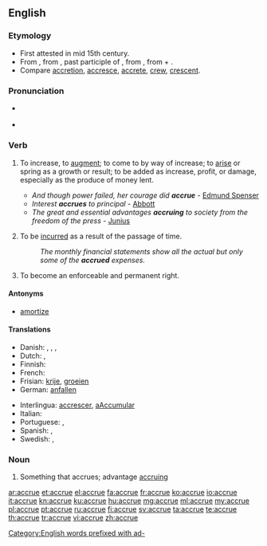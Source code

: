 {{was wotd|2008|October|10}}
==English==
{{wikipedia}}

===Etymology===
* First attested in mid 15th century.
* From {{etyl|enm}} {{term|acrewen|lang=enm}}, from {{etyl|fro}} {{term|acreue|acreüe|lang=fro}}, past participle of {{term|accreistre||to increase|lang=fro}}, from {{etyl|la|en}} {{term|accresco|accrēsco|increase|lang=la}}, from {{term|ad||in addition|lang=la}} + {{term|cresco|crēscō|to grow|lang=la}}.
* Compare [[accretion]], [[accresce]], [[accrete]], [[crew]], [[crescent]].

===Pronunciation===
* {{a|UK|US}} {{IPA|/əˈkɹuː/|/ə.ˈkɹu/}}
* {{audio|en-us-accrue.ogg|Audio (US)}}
*: {{rhymes|uː}}

===Verb===
{{en-verb|accru|ing}}

# {{intransitive}} To increase, to [[augment]]; to come to by way of increase; to [[arise]] or spring as a growth or result; to be added as increase, profit, or damage, especially as the produce of money lent.
#* ''And though power failed, her courage did '''accrue''''' - [[w:Edmund Spenser|Edmund Spenser]]
#* ''Interest '''accrues''' to principal'' - [[Abbott]]
#* ''The great and essential advantages '''accruing''' to society from the freedom of the press'' - [[Junius]]
# {{context|intransitive|accounting}} To be [[incurred]] as a result of the passage of time.
#: ''The monthly financial statements show all the actual but only some of the '''accrued''' expenses.''
# {{context|intransitive|legal}} To become an enforceable and permanent right.

====Antonyms====
* {{sense|accounting}} [[amortize]] <!-- to ''decrease'' over time, rather than ''increase'' -->

====Translations====
{{trans-top|increase}}
* Danish: {{t-|da|opsamle}}, {{t+|da|indsamle}}, {{t-|da|tilfalde}}, {{t-|da|påløbe}}
* Dutch: {{t+|nl|verhogen}}, {{t+|nl|groeien}}
* Finnish: {{t+|fi|kasvaa}}
* French: {{t+|fr|accroître}}
* Frisian: [[krije]], [[groeien]]
* German: [[anfallen]]
{{trans-mid}}
* Interlingua: [[accrescer]], [[aAccumular]]
* Italian: {{t+|it|accrescersi}}
* Portuguese: {{t+|pt|acrescer}}, {{t+|pt|acumular}}
* Spanish: {{t-|es|acumularse}}, {{t-|es|aumentarse}}
* Swedish: {{t+|sv|öka}}, {{t-|sv|växa till}}
{{trans-bottom}}

===Noun===
{{en-noun}}

# {{obsolete}} Something that accrues; advantage [[accruing]]

[[Category:English words prefixed with ad-]]

[[ar:accrue]]
[[et:accrue]]
[[el:accrue]]
[[fa:accrue]]
[[fr:accrue]]
[[ko:accrue]]
[[io:accrue]]
[[it:accrue]]
[[kn:accrue]]
[[ku:accrue]]
[[hu:accrue]]
[[mg:accrue]]
[[ml:accrue]]
[[my:accrue]]
[[pl:accrue]]
[[pt:accrue]]
[[ru:accrue]]
[[fi:accrue]]
[[sv:accrue]]
[[ta:accrue]]
[[te:accrue]]
[[th:accrue]]
[[tr:accrue]]
[[vi:accrue]]
[[zh:accrue]]